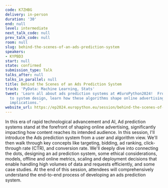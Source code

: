 ```yaml
---
code: K7ZHBG
delivery: in-person
duration: '30'
end: null
level: intermediate
next_talk_code: null
prev_talk_code: null
room: null
slug: behind-the-scenes-of-an-ads-prediction-system
speakers:
- KYPBD3
start: null
state: confirmed
submission_type: Talk
talks_after: null
talks_in_parallel: null
title: Behind the Scenes of an Ads Prediction System
track: 'PyData: Machine Learning, Stats'
tweet: 'Learn all about ads prediction systems at #EuroPython2024!  From key concepts
  to system design, learn how these algorithms shape online advertising and its ethical
  implications.'
website_url: https://ep2024.europython.eu/session/behind-the-scenes-of-an-ads-prediction-system
---
```


In this era of rapid technological advancement and AI, Ad prediction systems stand at the forefront of shaping online advertising, significantly impacting how content reaches its intended audience. In this session, I'll introduce the Ads prediction system from a user and algorithm view. We'll then walk through key concepts like targeting, bidding, ad ranking, click-through rate (CTR), and conversion rate. We'll deeply dive into connecting the dots, designing an ad prediction system, some ethical considerations, models, offline and online metrics, scaling and deployment decisions that enable handling high volumes of data and requests efficiently, and some case studies.
At the end of this session, attendees will comprehensively understand the end-to-end process of developing an ads prediction system.
